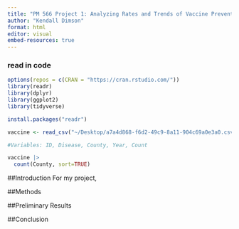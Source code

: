 ```yaml
---
title: "PM 566 Project 1: Analyzing Rates and Trends of Vaccine Preventable Diseases in California, 2001-2022"
author: "Kendall Dimson"
format: html
editor: visual
embed-resources: true
---
```


### read in code

```r

options(repos = c(CRAN = "https://cran.rstudio.com/"))
library(readr)
library(dplyr)
library(ggplot2)
library(tidyverse)

install.packages("readr")

vaccine <- read_csv("~/Desktop/a7a4d868-f6d2-49c9-8a11-904c69a0e3a0.csv")

#Variables: ID, Disease, County, Year, Count
```

```r
vaccine |>
  count(County, sort=TRUE)
```

##Introduction
For my project, 

##Methods

##Preliminary Results

##Conclusion
